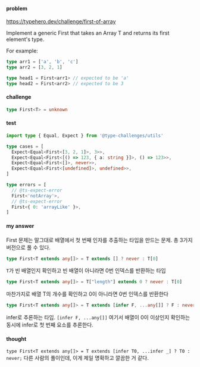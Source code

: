 #### problem

https://typehero.dev/challenge/first-of-array

Implement a generic First<T> that takes an Array T and returns its first element's type.

For example:

```typescript
type arr1 = ['a', 'b', 'c']
type arr2 = [3, 2, 1]

type head1 = First<arr1> // expected to be 'a'
type head2 = First<arr2> // expected to be 3
```

#### challenge
```typescript
type First<T> = unknown
```

#### test 

```typescript
import type { Equal, Expect } from '@type-challenges/utils'

type cases = [
  Expect<Equal<First<[3, 2, 1]>, 3>>,
  Expect<Equal<First<[() => 123, { a: string }]>, () => 123>>,
  Expect<Equal<First<[]>, never>>,
  Expect<Equal<First<[undefined]>, undefined>>,
]

type errors = [
  // @ts-expect-error
  First<'notArray'>,
  // @ts-expect-error
  First<{ 0: 'arrayLike' }>,
]
```

#### my answer

First 문제는 말그대로 배열에서 첫 번째 인자를 추출하는 타입을 만드는 문제. 총 3가지 버전으로 풀 수 있다.

```typescript
type First<T extends any[]> = T extends [] ? never : T[0]
```
```T```가 빈 배열인지 확인하고 빈 배열이 아니라면 0번 인덱스를 반환하는 타입


```typescript
type First<T extends any[]> = T["length"] extends 0 ? never : T[0]
```
마찬가지로 배열 T의 개수를 확인하고 0이 아니라면 0번 인덱스를 반환한다


```typescript
type First<T extends any[]> = T extends [infer F, ...any[]] ? F : never;
```
infer로 추론하는 타입. ```[infer F, ...any[]]``` 여기서 배열이 0이 이상인지 확인하는 동시에 infer로 첫 번째 요소를 추론한다. 

#### thought 

```type First<T extends any[]> = T extends [infer T0, ...infer _] ? T0 : never;``` 다른 사람의 풀이인데, 이게 제일 명확하고 깔끔한 거 같다. 
